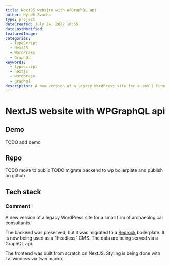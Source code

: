 ```yaml
---
title: NextJS website with WPGraphQL api
author: Hynek Svacha
type: project
dateCreated: July 24, 2022 10:55
dateLastModified:
featuredImage:
categories:
  - TypeScript
  - NextJS
  - WordPress
  - GraphQL
keywords:
  - typescript
  - nextjs
  - wordpress
  - graphql
description: A new version of a legacy WordPress site for a small firm of archaeological consultants. The frontend was built from scratch on NextJS. The backend (CMS), is preserved, but the data are being served via a GraphQL api.
---
```


# NextJS website with WPGraphQL api

## Demo
TODO add demo

## Repo
TODO move to public
TODO migrate backend to wp boilerplate and publish on github

## Tech stack

<DevstackItem item="typescript" label="TypeScript" />
<DevstackItem item="nextjs" label="NextJS" />
<DevstackItem item="wordpress" label="WordPress" />
<DevstackItem item="graphql" label="GraphQL" />

### Comment

A new version of a legacy WordPress site for a small firm of archaeological consultants.

The backend was preserved, but it was migrated to a [Bedrock](https://roots.io/bedrock/) boilerplate. It is now being used as a "headless" CMS. The data are being served via a GraphQL api.

The frontend was built from scratch on NextJS. Styling is being done with Tailwindcss via twin.macro.

